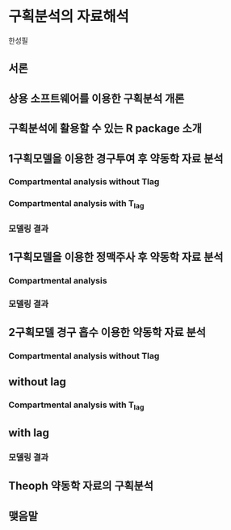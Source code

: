 
# 구획분석의 자료해석 {#ca-analysis}

한성필 



## 서론







## 상용 소프트웨어를 이용한 구획분석 개론




## 구획분석에 활용할 수 있는 R package 소개
















## 1구획모델을 이용한 경구투여 후 약동학 자료 분석\index{약동학}






### Compartmental analysis without Tlag







### Compartmental analysis with T~lag~ 








### 모델링 결과




## 1구획모델을 이용한 정맥주사 후 약동학 자료 분석\index{약동학}







### Compartmental analysis






### 모델링 결과





## 2구획모델 경구 흡수 이용한 약동학 자료 분석\index{약동학}



### Compartmental analysis without Tlag



## without lag



### Compartmental analysis with T~lag~ 


## with lag


### 모델링 결과




## Theoph 약동학 자료의 구획분석 {#theoph-wnl}








## 맺음말


